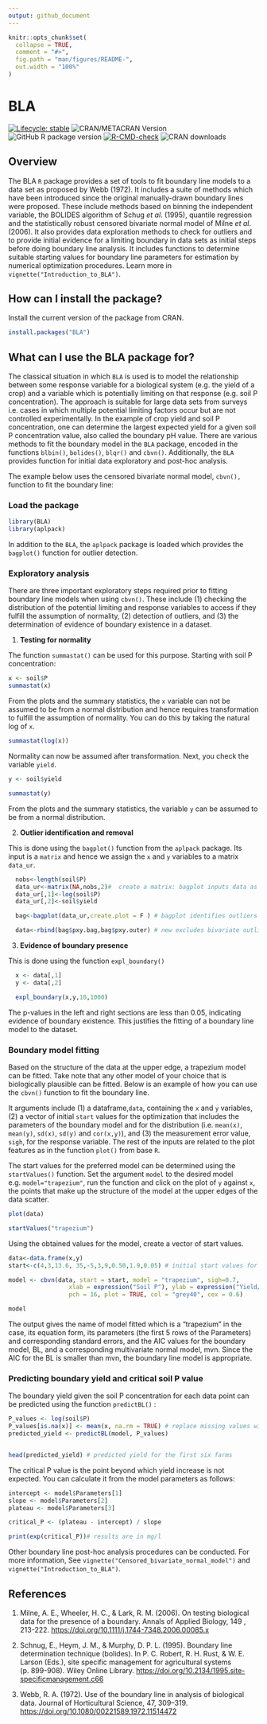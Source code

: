 ```yaml
---
output: github_document
---
```


<!-- README.md is generated from README.Rmd. Please edit that file -->

```r
knitr::opts_chunk$set(
  collapse = TRUE,
  comment = "#>",
  fig.path = "man/figures/README-",
  out.width = "100%"
)
```

# BLA

<!-- badges: start -->

[![Lifecycle: stable](https://img.shields.io/badge/lifecycle-stable-brightgreen.svg)](https://lifecycle.r-lib.org/articles/stages.html#stable)
![CRAN/METACRAN Version](https://img.shields.io/cran/v/BLA)
![GitHub R package version](https://img.shields.io/github/r-package/v/chawezimiti/BLA)
[![R-CMD-check](https://github.com/chawezimiti/BLA/actions/workflows/check-standard.yaml/badge.svg)](https://github.com/chawezimiti/BLA/actions/workflows/check-standard.yaml)
![CRAN downloads](https://cranlogs.r-pkg.org/badges/grand-total/BLA)


<!-- badges: end -->

## Overview

The BLA `R` package provides a set of tools to fit boundary line models to a data set as proposed by Webb (1972). It includes a suite of methods which have been introduced since the original manually-drawn boundary lines were proposed. These include methods based on binning the independent variable, the BOLIDES algorithm of Schug *et al*. (1995), quantile regression and the statistically robust censored bivariate normal model of Milne *et al*. (2006). It also provides data exploration methods to check for outliers and to provide initial evidence for a limiting boundary in data sets as initial steps before doing boundary line analysis. It includes functions to determine suitable starting values for boundary line parameters for estimation by numerical optimization procedures. Learn more in `vignette("Introduction_to_BLA")`.

## How can I install the package?

Install the current version of the package from CRAN.

```r
install.packages("BLA")
```

## What can I use the BLA package for?

The classical situation in which `BLA` is used is to model the relationship between some response variable for a biological system (e.g. the yield of a crop) and a variable which is potentially limiting on that response (e.g. soil P concentration). The approach is suitable for large data sets from surveys i.e. cases in which multiple potential limiting factors occur but are not controlled experimentally. In the example of crop yield and soil P concentration, one can determine the largest expected yield for a given soil P concentration value, also called the boundary pH value. There are various methods to fit the boundary model in the `BLA` package, encoded in the functions `blbin()`, `bolides()`, `blqr()` and `cbvn()`. Additionally, the `BLA` provides function for initial data exploratory and post-hoc analysis.

The example below uses the censored bivariate normal model, `cbvn(),` function to fit the boundary line:

### Load the package

```r
library(BLA)
library(aplpack)
```

In addition to the `BLA`, the `aplpack` package is loaded which provides the `bagplot()` function for outlier detection.

### Exploratory analysis

There are three important exploratory steps required prior to fitting boundary line models when using `cbvn()`. These include (1) checking the distribution of the potential limiting and response variables to access if they fulfill the assumption of normality, (2) detection of outliers, and (3) the determination of evidence of boundary existence in a dataset.

1.  **Testing for normality**

The function `summastat()` can be used for this purpose. Starting with soil P concentration:

```r
x <- soil$P 
summastat(x)
```

From the plots and the summary statistics, the `x` variable can not be assumed to be from a normal distribution and hence requires transformation to fulfill the assumption of normality. You can do this by taking the natural log of `x`.

```r
summastat(log(x))
```

Normality can now be assumed after transformation. Next, you check the variable `yield`.

```r
y <- soil$yield

summastat(y)
```

From the plots and the summary statistics, the variable `y` can be assumed to be from a normal distribution.

2.  **Outlier identification and removal**

This is done using the `bagplot()` function from the `aplpack` package. Its input is a `matrix` and hence we assign the `x` and `y` variables to a matrix `data_ur`.

```r

  nobs<-length(soil$P) 
  data_ur<-matrix(NA,nobs,2)#  create a matrix: bagplot inputs data as a matrix
  data_ur[,1]<-log(soil$P) 
  data_ur[,2]<-soil$yield

  bag<-bagplot(data_ur,create.plot = F ) # bagplot identifies outliers

  data<-rbind(bag$pxy.bag,bag$pxy.outer) # new excludes bivariate outliers
```

3.  **Evidence of boundary presence**

This is done using the function `expl_boundary()`

```r
  x <- data[,1]
  y <- data[,2]

  expl_boundary(x,y,10,1000)
```

The p-values in the left and right sections are less than 0.05, indicating evidence of boundary existence. This justifies the fitting of a boundary line model to the dataset.

### Boundary model fitting

Based on the structure of the data at the upper edge, a trapezium model can be fitted. Take note that any other model of your choice that is biologically plausible can be fitted. Below is an example of how you can use the `cbvn()` function to fit the boundary line.

It arguments include (1) a dataframe,`data`, containing the `x` and `y` variables, (2) a vector of initial `start` values for the optimization that includes the parameters of the boundary model and for the distribution (i.e. `mean(x)`, `mean(y)`, `sd(x)`, `sd(y)` and `cor(x,y)`), and (3) the measurement error value, `sigh`, for the response variable. The rest of the inputs are related to the plot features as in the function `plot()` from base `R`.

The start values for the preferred model can be determined using the `startValues()` function. Set the argument `model` to the desired model e.g. `model="trapezium"`, run the function and click on the plot of `y` against `x`, the points that make up the structure of the model at the upper edges of the data scatter.

```r

plot(data)

startValues("trapezium")
```

Using the obtained values for the model, create a vector of start values.

```r

data<-data.frame(x,y) 
start<-c(4,3,13.6, 35,-5,3,9,0.50,1.9,0.05) # initial start values for optimization

model <- cbvn(data, start = start, model = "trapezium", sigh=0.7, 
                 xlab = expression("Soil P"), ylab = expression("Yield/ t ha"^-1), 
                 pch = 16, plot = TRUE, col = "grey40", cex = 0.6)

model
```

The output gives the name of model fitted which is a "trapezium" in the case, its equation form, its parameters (the first 5 rows of the Parameters) and corresponding standard errors, and the AIC values for the boundary model, BL, and a corresponding multivariate normal model, mvn. Since the AIC for the BL is smaller than mvn, the boundary line model is appropriate.

### Predicting boundary yield and critical soil P value

The boundary yield given the soil P concentration for each data point can be predicted using the function `predictBL()` :

```r
P_values <- log(soil$P)
P_values[is.na(x)] <- mean(x, na.rm = TRUE) # replace missing values with mean pH
predicted_yield <- predictBL(model, P_values)


head(predicted_yield) # predicted yield for the first six farms
```

The critical P value is the point beyond which yield increase is not expected. You can calculate it from the model parameters as follows:

```r

intercept <- model$Parameters[1]
slope <- model$Parameters[2]
plateau <- model$Parameters[3]

critical_P <- (plateau - intercept) / slope

print(exp(critical_P))# results are in mg/l
```

Other boundary line post-hoc analysis procedures can be conducted. For more information, See `vignette("Censored_bivariate_normal_model")` and `vignette("Introduction_to_BLA")`.

## References

1.  Milne, A. E., Wheeler, H. C., & Lark, R. M. (2006). On testing biological data for the presence of a boundary. Annals of Applied Biology, 149 , 213-222. <https://doi.org/10.1111/j.1744-7348.2006.00085.x>

2.  Schnug, E., Heym, J. M., & Murphy, D. P. L. (1995). Boundary line determination technique (bolides). In P. C. Robert, R. H. Rust, & W. E. Larson (Eds.), site specific management for agricultural systems (p. 899-908). Wiley Online Library. <https://doi.org/10.2134/1995.site-specificmanagement.c66>

3.  Webb, R. A. (1972). Use of the boundary line in analysis of biological data. Journal of Horticultural Science, 47, 309--319. <https://doi.org/10.1080/00221589.1972.11514472>
